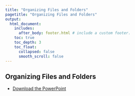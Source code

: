 ```yaml
---
title: "Organizing Files and Folders"
pagetitle: "Organizing Files and Folders"
output:
  html_document:
    includes:
      after_body: footer.html # include a custom footer.
    toc: true
    toc_depth: 3
    toc_float:
      collapsed: false
      smooth_scroll: false
---
```


## Organizing Files and Folders

* [Download the PowerPoint](files/Block2-1_Files-and-Folders.pptx)

<object class = "pdf" data = "files/Block2-1_Files-and-Folders.pdf"></object>

